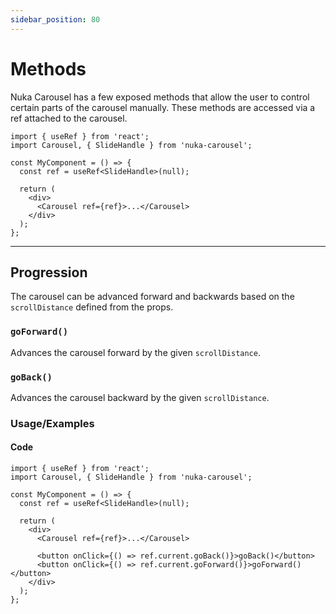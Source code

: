 ```yaml
---
sidebar_position: 80
---
```



# Methods

Nuka Carousel has a few exposed methods that allow the user to control certain parts of the carousel manually. These methods are accessed via a ref attached to the carousel.

```tsx title="MyComponent.tsx"
import { useRef } from 'react';
import Carousel, { SlideHandle } from 'nuka-carousel';

const MyComponent = () => {
  const ref = useRef<SlideHandle>(null);

  return (
    <div>
      <Carousel ref={ref}>...</Carousel>
    </div>
  );
};
```

---

## Progression

The carousel can be advanced forward and backwards based on the `scrollDistance` defined from the props.

### `goForward()`

Advances the carousel forward by the given `scrollDistance`.

### `goBack()`

Advances the carousel backward by the given `scrollDistance`.

### Usage/Examples

<BasicButtonDemo autoplay={false} />

#### Code

```tsx title="MyComponent.tsx"
import { useRef } from 'react';
import Carousel, { SlideHandle } from 'nuka-carousel';

const MyComponent = () => {
  const ref = useRef<SlideHandle>(null);

  return (
    <div>
      <Carousel ref={ref}>...</Carousel>

      <button onClick={() => ref.current.goBack()}>goBack()</button>
      <button onClick={() => ref.current.goForward()}>goForward()</button>
    </div>
  );
};
```
